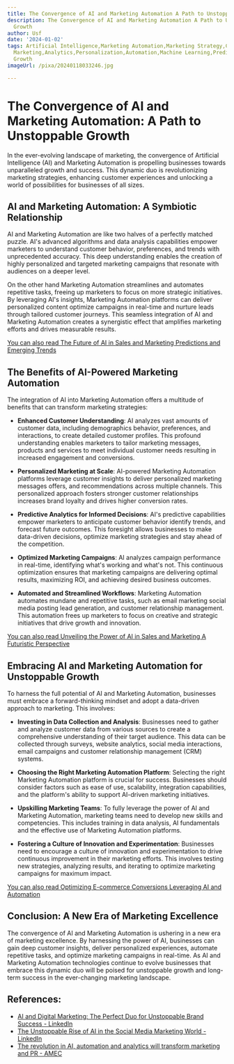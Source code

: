 ```yaml
---
title: The Convergence of AI and Marketing Automation A Path to Unstoppable Growth
description: The Convergence of AI and Marketing Automation A Path to Unstoppable
  Growth
author: Usf
date: '2024-01-02'
tags: Artificial Intelligence,Marketing Automation,Marketing Strategy,Customer Engagement,Data-Driven
  Marketing,Analytics,Personalization,Automation,Machine Learning,Predictive Analytics,Revenue
  Growth
imageUrl: /pixa/20240118033246.jpg

---
```

# The Convergence of AI and Marketing Automation: A Path  to Unstoppable Growth

In the ever-evolving landscape of marketing, the convergence of  Artificial Intelligence (AI) and  Marketing Automation  is propelling businesses towards unparalleled growth and success. This dynamic duo is revolutionizing marketing  strategies,  enhancing customer experiences and unlocking a world of possibilities for businesses  of all sizes.

## AI and Marketing  Automation: A Symbiotic Relationship

AI and Marketing Automation  are like  two halves of a perfectly  matched puzzle. AI's advanced  algorithms and data analysis capabilities empower marketers to understand customer behavior, preferences,  and trends with unprecedented accuracy. This deep understanding enables the creation of highly personalized and targeted marketing campaigns that resonate with  audiences  on a deeper level.

On the other hand Marketing Automation streamlines and automates repetitive tasks, freeing  up marketers to  focus on more strategic initiatives.  By leveraging AI's insights,  Marketing Automation platforms can deliver  personalized  content optimize campaigns in real-time and nurture leads  through tailored  customer journeys. This seamless integration of AI and Marketing Automation creates a synergistic effect that amplifies marketing efforts and drives measurable results.

[You can  also read The  Future of AI in Sales and Marketing Predictions and  Emerging Trends](The%20Future%20of%20AI%20in%20Sales%20and%20Marketing%20Predictions%20and%20Emerging%20Trends)


## The Benefits of AI-Powered  Marketing Automation

The integration of AI into Marketing Automation offers a multitude of benefits that can transform  marketing strategies:

-  **Enhanced Customer  Understanding**: AI analyzes vast amounts of customer data, including demographics  behavior, preferences, and interactions,  to create detailed customer profiles. This profound understanding enables marketers to tailor marketing messages, products and services to meet individual customer needs resulting in increased engagement and conversions.

- **Personalized  Marketing at Scale**: AI-powered Marketing Automation platforms leverage customer insights to deliver personalized marketing messages offers, and recommendations across multiple channels. This personalized approach fosters stronger customer relationships increases brand loyalty and drives higher conversion rates.

- **Predictive Analytics for Informed Decisions**: AI's  predictive capabilities empower marketers to anticipate customer behavior identify trends, and forecast future outcomes. This foresight  allows businesses to make data-driven decisions, optimize marketing strategies and stay ahead of the competition.

- **Optimized Marketing Campaigns**: AI  analyzes campaign performance in real-time, identifying what's working and what's not. This continuous optimization ensures that marketing campaigns are delivering optimal results, maximizing  ROI, and achieving desired business outcomes.

-  **Automated  and Streamlined Workflows**: Marketing Automation automates mundane and repetitive tasks, such as email marketing social media posting lead generation,  and customer relationship management. This automation frees up marketers to focus  on creative and strategic initiatives that drive growth and innovation.

[You can also read Unveiling the Power of AI in  Sales and Marketing A Futuristic Perspective](Unveiling%20the%20Power%20of%20AI%20in%20Sales%20and%20Marketing%20A%20Futuristic%20Perspective)


## Embracing AI and Marketing  Automation for  Unstoppable  Growth

To harness the full potential of AI and Marketing Automation, businesses must embrace a forward-thinking mindset and  adopt a data-driven approach to marketing.  This involves:

-  **Investing in Data Collection and Analysis**: Businesses need to gather and analyze customer data from various sources to  create a comprehensive  understanding of their target audience. This data can be collected through surveys, website analytics,  social media interactions, email campaigns and customer relationship management (CRM) systems.

- **Choosing the Right Marketing  Automation Platform**: Selecting the right  Marketing  Automation platform is crucial for success. Businesses should consider factors such as ease  of use, scalability, integration capabilities, and the platform's ability to support AI-driven marketing initiatives.

- **Upskilling Marketing  Teams**: To fully leverage the power of AI and Marketing  Automation, marketing teams need to develop new  skills and competencies. This includes training in data analysis, AI fundamentals and the effective use of Marketing Automation platforms.

- **Fostering a Culture of  Innovation and Experimentation**: Businesses need to encourage a culture  of innovation and experimentation to drive continuous improvement in their marketing efforts. This  involves testing new strategies, analyzing results, and iterating to optimize marketing campaigns for maximum impact.

[You can also  read Optimizing  E-commerce Conversions Leveraging AI and Automation](Optimizing%20E-commerce%20Conversions%20Leveraging%20AI%20and%20Automation)


##  Conclusion: A New Era of Marketing Excellence

The convergence  of AI and Marketing Automation is ushering in a new era of marketing excellence.  By  harnessing the power of AI, businesses can gain deep customer insights, deliver personalized experiences, automate  repetitive tasks, and optimize marketing campaigns in real-time. As AI and Marketing Automation technologies continue to evolve businesses that embrace this dynamic duo will be poised for unstoppable growth  and long-term success in the ever-changing marketing landscape.

## References:
- [AI and Digital Marketing: The Perfect Duo for Unstoppable Brand Success - LinkedIn](https://www.linkedin.com/pulse/ai-digital-marketing-perfect-duo-unstoppable-brand-success-noreen)
- [The Unstoppable Rise of AI in the Social Media Marketing World - LinkedIn](https://www.linkedin.com/pulse/unstoppable-rise-ai-social-media-marketing-world-gopaluni-sai-karthik?trk=pulse-article_more-articles_related-content-card)
- [The revolution in AI, automation and analytics will transform marketing and PR - AMEC](https://amecorg.com/2017/11/the-revolution-in-ai-automation-and-analytics-will-transform-marketing-and-pr/)
